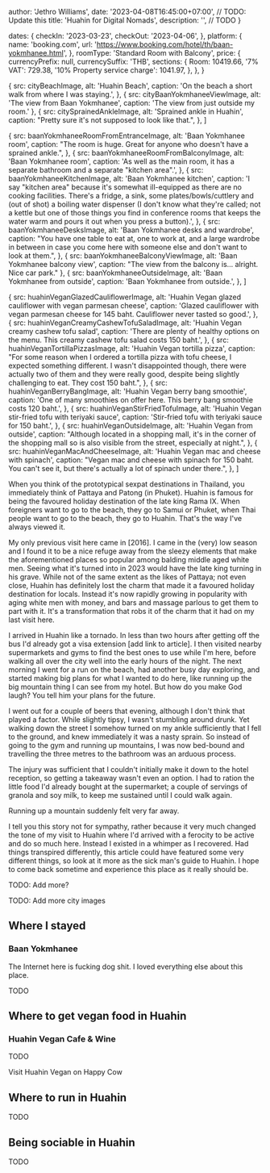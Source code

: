 




  author: 'Jethro Williams',
  date: '2023-04-08T16:45:00+07:00', // TODO: Update this
  title: 'Huahin for Digital Nomads',
  description: '', // TODO
}

  dates: {
    checkIn: '2023-03-23',
    checkOut: '2023-04-06',
  },
  platform: {
    name: 'booking.com',
    url: 'https://www.booking.com/hotel/th/baan-yokmhanee.html',
  },
  roomType: 'Standard Room with Balcony',
  price: {
    currencyPrefix: null,
    currencySuffix: 'THB',
    sections: {
      Room: 10419.66,
      '7% VAT': 729.38,
      '10% Property service charge': 1041.97,
    },
  },
}

  {
    src: cityBeachImage,
    alt: 'Huahin Beach',
    caption: 'On the beach a short walk from where I was staying.',
  },
  {
    src: cityBaanYokmhaneeViewImage,
    alt: 'The view from Baan Yokmhanee',
    caption: 'The view from just outside my room.'
  },
  {
    src: citySprainedAnkleImage,
    alt: 'Sprained ankle in Huahin',
    caption: "Pretty sure it's not supposed to look like that.",
  },
]

  {
    src: baanYokmhaneeRoomFromEntranceImage,
    alt: 'Baan Yokmhanee room',
    caption: "The room is huge. Great for anyone who doesn't have a sprained ankle.",
  },
  {
    src: baanYokmhaneeRoomFromBalconyImage,
    alt: 'Baan Yokmhanee room',
    caption: 'As well as the main room, it has a separate bathroom and a separate "kitchen area".',
  },
  {
    src: baanYokmhaneeKitchenImage,
    alt: 'Baan Yokmhanee kitchen',
    caption: 'I say "kitchen area" because it\'s somewhat ill-equipped as there are no cooking facilities. There\'s a fridge, a sink, some plates/bowls/cuttlery and (out of shot) a boiling water dispenser (I don\'t know what they\'re called; not a kettle but one of those things you find in conference rooms that keeps the water warm and pours it out when you press a button).',
  },
  {
    src: baanYokmhaneeDesksImage,
    alt: 'Baan Yokmhanee desks and wardrobe',
    caption: "You have one table to eat at, one to work at, and a large wardrobe in between in case you come here with someone else and don't want to look at them.",
  },
  {
    src: baanYokmhaneeBalconyViewImage,
    alt: 'Baan Yokmhanee balcony view',
    caption: "The view from the balcony is... alright. Nice car park."
  },
  {
    src: baanYokmhaneeOutsideImage,
    alt: 'Baan Yokmhanee from outside',
    caption: 'Baan Yokmhanee from outside.',
  },
]

  {
    src: huahinVeganGlazedCauliflowerImage,
    alt: 'Huahin Vegan glazed cauliflower with vegan parmesan cheese',
    caption: 'Glazed cauliflower with vegan parmesan cheese for 145 baht. Cauliflower never tasted so good.',
  },
  {
    src: huahinVeganCreamyCashewTofuSaladImage,
    alt: 'Huahin Vegan creamy cashew tofu salad',
    caption: 'There are plenty of healthy options on the menu. This creamy cashew tofu salad costs 150 baht.',
  },
  {
    src: huahinVeganTortillaPizzasImage,
    alt: 'Huahin Vegan tortilla pizza',
    caption: "For some reason when I ordered a tortilla pizza with tofu cheese, I expected something different. I wasn't disappointed though, there were actually two of them and they were really good, despite being slightly challenging to eat. They cost 150 baht.",
  },
  {
    src: huahinVeganBerryBangImage,
    alt: 'Huahin Vegan berry bang smoothie',
    caption: 'One of many smoothies on offer here. This berry bang smoothie costs 120 baht.',
  },
  {
    src: huahinVeganStirFriedTofuImage,
    alt: 'Huahin Vegan stir-fried tofu with teriyaki sauce',
    caption: 'Stir-fried tofu with teriyaki sauce for 150 baht.',
  },
  {
    src: huahinVeganOutsideImage,
    alt: 'Huahin Vegan from outside',
    caption: "Although located in a shopping mall, it's in the corner of the shopping mall so is also visible from the street, especially at night.",
  },
  {
    src: huahinVeganMacAndCheeseImage,
    alt: 'Huahin Vegan mac and cheese with spinach',
    caption: "Vegan mac and cheese with spinach for 150 baht. You can't see it, but there's actually a lot of spinach under there.",
  },
]


When you think of the prototypical sexpat destinations in Thailand, you immediately think of Pattaya and Patong (in Phuket). Huahin is famous for being the favoured holiday destination of the late king Rama IX. When foreigners want to go to the beach, they go to Samui or Phuket, when Thai people want to go to the beach, they go to Huahin. That's the way I've always viewed it.

My only previous visit here came in [2016]. I came in the (very) low season and I found it to be a nice refuge away from the sleezy elements that make the aforementioned places so popular among balding middle aged white men. Seeing what it's turned into in 2023 would have the late king turning in his grave. While not of the same extent as the likes of Pattaya; not even close, Huahin has definitely lost the charm that made it a favoured holiday destination for locals. Instead it's now rapidly growing in popularity with aging white men with money, and bars and massage parlous to get them to part with it. It's a transformation that robs it of the charm that it had on my last visit here.

I arrived in Huahin like a tornado. In less than two hours after getting off the bus I'd already got a visa extension [add link to article]. I then visited nearby supermarkets and gyms to find the best ones to use while I'm here, before walking all over the city well into the early hours of the night. The next morning I went for a run on the beach, had another busy day exploring, and started making big plans for what I wanted to do here, like running up the big mountain thing I can see from my hotel. But how do you make God laugh? You tell him your plans for the future.

I went out for a couple of beers that evening, although I don't think that played a factor. While slightly tipsy, I wasn't stumbling around drunk. Yet walking down the street I somehow turned on my ankle sufficiently that I fell to the ground, and knew immediately it was a nasty sprain. So instead of going to the gym and running up mountains, I was now bed-bound and travelling the three metres to the bathroom was an arduous process.

The injury was sufficient that I couldn't initially make it down to the hotel reception, so getting a takeaway wasn't even an option. I had to ration the little food I'd already bought at the supermarket; a couple of servings of granola and soy milk, to keep me sustained until I could walk again.

Running up a mountain suddenly felt very far away.

I tell you this story not for sympathy, rather because it very much changed the tone of my visit to Huahin where I'd arrived with a ferocity to be active and do so much here. Instead I existed in a whimper as I recovered. Had things transpired differently, this article could have featured some very different things, so look at it more as the sick man's guide to Huahin. I hope to come back sometime and experience this place as it really should be.

TODO: Add more?

TODO: Add more city images

<ImageGallery images={cityImages} />

## Where I stayed

### Baan Yokmhanee

<AccommodationTable details={baanYokmhaneeDetails} />

The Internet here is fucking dog shit. I loved everything else about this place.

TODO

<ImageGallery images={baanYokmhaneeImages} />

## Where to get vegan food in Huahin

### Huahin Vegan Cafe & Wine

TODO

<ImageGallery images={huahinVeganImages} />

<ExternalLink url='https://www.happycow.net/reviews/hua-hin-vegan-cafe-hua-hin-95513'>Visit Huahin Vegan on Happy Cow</ExternalLink>

## Where to run in Huahin

TODO

## Being sociable in Huahin

TODO
